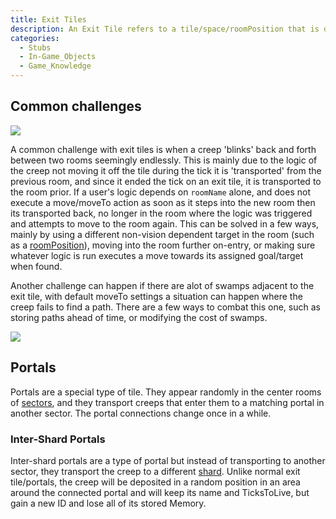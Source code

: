 ```yaml
---
title: Exit Tiles
description: An Exit Tile refers to a tile/space/roomPosition that is designated to transport a creep from one room to another. They normally appear on the 'exits' or edges of rooms (Where X or Y is either 0 or 49 in value), as a plain terrain tile with a white tringle pointed in the direction of the way it transports the creep. They will always have a corresponding tile in the next room linked to it and they can not be created, destroyed or directly blocked unless by server-side action (such as a respawn wall, or the deactivation of the adjacent room). When a creep is moved onto or is on an exit tile by ticks 'end' it will be transported at the start of next tick to the corresponding exit tile.
categories:
  - Stubs
  - In-Game_Objects
  - Game_Knowledge
---
```



## Common challenges

<Image src="/images/ExitTiles.png" caption="Four exit tiles that move a creep to the RIGHT room or a creep emerges into the room from the left, always plains & not in natural walls." float="right" />

A common challenge with exit tiles is when a creep 'blinks' back and forth between two rooms seemingly endlessly. This is mainly due to the logic of the creep not moving it off the tile during the tick it is 'transported' from the previous room, and since it ended the tick on an exit tile, it is transported to the room prior. If a user's logic depends on `roomName` alone, and does not execute a move/moveTo action as soon as it steps into the new room then its transported back, no longer in the room where the logic was triggered and attempts to move to the room again. This can be solved in a few ways, mainly by using a different non-vision dependent target in the room (such as a [roomPosition](/RoomPosition)), moving into the room further on-entry, or making sure whatever logic is run executes a move towards its assigned goal/target when found.

Another challenge can happen if there are alot of swamps adjacent to the exit tile, with default moveTo settings a situation can happen where the creep fails to find a path. There are a few ways to combat this one, such as storing paths ahead of time, or modifying the cost of swamps.

<Image src="/images/Portal.png" float="left" />

## Portals

Portals are a special type of tile. They appear randomly in the center rooms of [sectors](/Map), and they transport creeps that enter them to a matching portal in another sector. The portal connections change once in a while.

### Inter-Shard Portals

Inter-shard portals are a type of portal but instead of transporting to another sector, they transport the creep to a different [shard](/Shard). Unlike normal exit tile/portals, the creep will be deposited in a random position in an area around the connected portal and will keep its name and TicksToLive, but gain a new ID and lose all of its stored Memory.